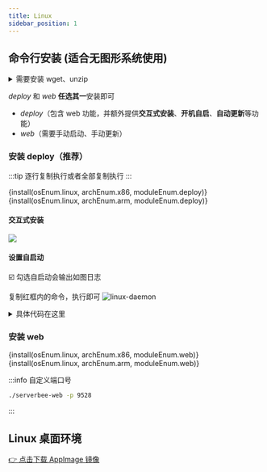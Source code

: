 ```yaml
---
title: Linux
sidebar_position: 1
---
```



## 命令行安装 (适合无图形系统使用)

<details>
    <summary>需要安装 wget、unzip</summary>
<Tabs>
<TabItem value="Debian" label="Debian、Ubuntu">

```bash
apt -y update && apt -y install wget unzip
```

</TabItem>
<TabItem value="CentOS" label="CentOS">

```bash
yum -y update && yum -y install wget unzip
```

</TabItem>
</Tabs>
</details>

*deploy* 和 *web* **任选其一**安装即可

- *deploy*（包含 web 功能，并额外提供**交互式安装**、**开机自启**、**自动更新**等功能）
- *web*（需要手动启动、手动更新）

### 安装 deploy（**推荐**）

:::tip
逐行复制执行或者全部复制执行
:::

<Tabs groupId="architecture">
    <TabItem value="amd" label="x86_64"><CodeBlock language="bash">{install(osEnum.linux, archEnum.x86, moduleEnum.deploy)}</CodeBlock></TabItem>
    <TabItem value="arm" label="arrch64"><CodeBlock language="bash">{install(osEnum.linux, archEnum.arm, moduleEnum.deploy)}</CodeBlock></TabItem>
</Tabs>

#### 交互式安装
![](/img/interactive.gif)

#### 设置自启动

☑️ 勾选自启动会输出如图日志

复制红框内的命令，执行即可
![linux-daemon](https://assets.serverbee.app/docs/linux-daemon.jpg)

<details>
    <summary>具体代码在这里</summary>
    <CodeBlock language="bash" >{daemonCMD}</CodeBlock>
</details>

### 安装 web

<Tabs groupId="architecture">
    <TabItem value="amd" label="x86_64"><CodeBlock language="bash">{install(osEnum.linux, archEnum.x86, moduleEnum.web)}</CodeBlock></TabItem>
    <TabItem value="arm" label="arrch64"><CodeBlock language="bash">{install(osEnum.linux, archEnum.arm, moduleEnum.web)}</CodeBlock></TabItem>
</Tabs>

:::info 自定义端口号
```bash
./serverbee-web -p 9528
```
:::

## Linux 桌面环境
<ServerMilkLogo />

<Tabs>
    <TabItem value="amd" label="x86_64">
        <a href={getDesktopDownloadUrl(osEnum.linux)}>👉 点击下载 AppImage 镜像</a>
    </TabItem>
</Tabs>
